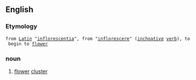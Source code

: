==English==
===Etymology===
 from [[Latin]] "[[:la:inflorescentia|inflorescentia]]", from "[[:la:inflorescere|inflorescere]]" ([[inchoative]] [[verb]]), to begin to [[flower]]
===noun===
#[[flower]] [[cluster]]